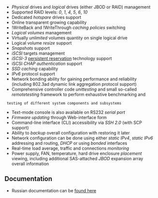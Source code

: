* ''Physical'' drives and ''logical'' drives (either JBOD or RAID) management
* Supported RAID levels: ''0'', ''1'', ''4'', ''5'', ''6'', ''10''
* Dedicated ''hotspare'' drives support
* Online transparent growing capability
* !WriteBack and !WriteThrough ''caching policies'' switching
* ''Logical volumes'' management
* Virtually ''unlimited'' volumes quantity on single logical drive
* Logical volume ''resize'' support
* ''Snapshots'' support
* ''iSCSI'' targets management
* ''iSCSI-3'' [[http://publib.boulder.ibm.com/infocenter/clresctr/vxrx/topic/com.ibm.cluster.gpfs32.diagnosis.doc/bl1pdg_understandpr.html | persistent reservation]] technology support
* iSCSI ''CHAP authentication'' support
* ''SSD caching'' capability
* ''IPv6'' protocol support
* Network bonding ability for gaining performance and reliability (including 802.3ad dynamic link aggregation protocol support)
* Comprehensive controller code ''unittesting'' and small so-called ''remotetesting'' framework to perform exhaustive benchmarking and
  testing of different system components and subsystems
* Text-mode console is also available on RS232 ''serial port''
* ''Firmware updating'' through Web-interface form
* Command-line interface (CLI) accessibility via ''SSH 2.0'' (with SCP support)
* Ability to ''backup'' overall configuration with restoring it later
* Network configuration can be done using either ''static IPv4'', ''static IPv6'' addressing and routing, ''DHCP'' or using ''bonded'' interfaces
* Real-time load average, traffic and connections ''monitoring''
* Power supply, FAN, temperature, hard drive enclosure ''placement'' viewing, including additional SAS-attached ''JBOD'' expansion array overall information

== Documentation ==
* Russian documentation can be [https://www.etegro.com/configurator/storage/san/fs100g2/support found here]
